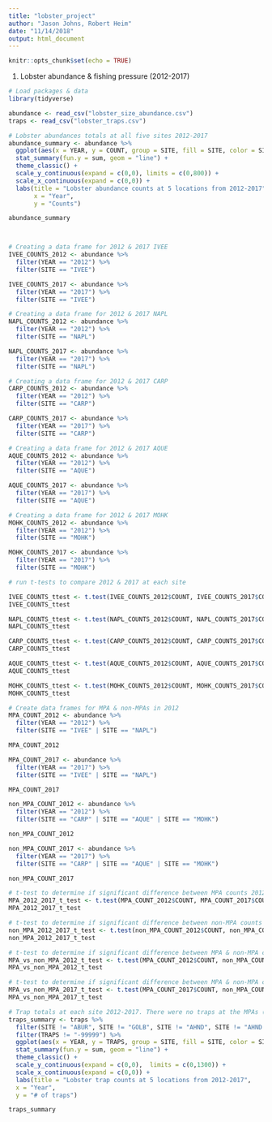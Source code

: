 ```yaml
---
title: "lobster_project"
author: "Jason Johns, Robert Heim"
date: "11/14/2018"
output: html_document
---
```


```r
knitr::opts_chunk$set(echo = TRUE)
```

1. Lobster abundance & fishing pressure (2012-2017)

```r
# Load packages & data
library(tidyverse)

abundance <- read_csv("lobster_size_abundance.csv")
traps <- read_csv("lobster_traps.csv")

```

```r
# Lobster abundances totals at all five sites 2012-2017
abundance_summary <- abundance %>% 
  ggplot(aes(x = YEAR, y = COUNT, group = SITE, fill = SITE, color = SITE)) +
  stat_summary(fun.y = sum, geom = "line") +
  theme_classic() +
  scale_y_continuous(expand = c(0,0), limits = c(0,800)) +
  scale_x_continuous(expand = c(0,0)) +
  labs(title = "Lobster abundance counts at 5 locations from 2012-2017",
       x = "Year",
       y = "Counts") 

abundance_summary



# Creating a data frame for 2012 & 2017 IVEE
IVEE_COUNTS_2012 <- abundance %>% 
  filter(YEAR == "2012") %>% 
  filter(SITE == "IVEE")

IVEE_COUNTS_2017 <- abundance %>%
  filter(YEAR == "2017") %>% 
  filter(SITE == "IVEE")

# Creating a data frame for 2012 & 2017 NAPL
NAPL_COUNTS_2012 <- abundance %>% 
  filter(YEAR == "2012") %>% 
  filter(SITE == "NAPL")

NAPL_COUNTS_2017 <- abundance %>%
  filter(YEAR == "2017") %>% 
  filter(SITE == "NAPL")

# Creating a data frame for 2012 & 2017 CARP
CARP_COUNTS_2012 <- abundance %>% 
  filter(YEAR == "2012") %>% 
  filter(SITE == "CARP")

CARP_COUNTS_2017 <- abundance %>%
  filter(YEAR == "2017") %>% 
  filter(SITE == "CARP")

# Creating a data frame for 2012 & 2017 AQUE
AQUE_COUNTS_2012 <- abundance %>% 
  filter(YEAR == "2012") %>% 
  filter(SITE == "AQUE")

AQUE_COUNTS_2017 <- abundance %>%
  filter(YEAR == "2017") %>% 
  filter(SITE == "AQUE")

# Creating a data frame for 2012 & 2017 MOHK
MOHK_COUNTS_2012 <- abundance %>% 
  filter(YEAR == "2012") %>% 
  filter(SITE == "MOHK")

MOHK_COUNTS_2017 <- abundance %>%
  filter(YEAR == "2017") %>% 
  filter(SITE == "MOHK")

# run t-tests to compare 2012 & 2017 at each site

IVEE_COUNTS_ttest <- t.test(IVEE_COUNTS_2012$COUNT, IVEE_COUNTS_2017$COUNT, var.equal = TRUE, alternative = "less")
IVEE_COUNTS_ttest

NAPL_COUNTS_ttest <- t.test(NAPL_COUNTS_2012$COUNT, NAPL_COUNTS_2017$COUNT, var.equal = TRUE, alternative = "less")
NAPL_COUNTS_ttest

CARP_COUNTS_ttest <- t.test(CARP_COUNTS_2012$COUNT, CARP_COUNTS_2017$COUNT, var.equal = TRUE, alternative = "less")
CARP_COUNTS_ttest

AQUE_COUNTS_ttest <- t.test(AQUE_COUNTS_2012$COUNT, AQUE_COUNTS_2017$COUNT, var.equal = TRUE, alternative = "less")
AQUE_COUNTS_ttest

MOHK_COUNTS_ttest <- t.test(MOHK_COUNTS_2012$COUNT, MOHK_COUNTS_2017$COUNT, var.equal = TRUE, alternative = "less")
MOHK_COUNTS_ttest

# Create data frames for MPA & non-MPAs in 2012
MPA_COUNT_2012 <- abundance %>% 
  filter(YEAR == "2012") %>% 
  filter(SITE == "IVEE" | SITE == "NAPL")

MPA_COUNT_2012

MPA_COUNT_2017 <- abundance %>% 
  filter(YEAR == "2017") %>% 
  filter(SITE == "IVEE" | SITE == "NAPL")

MPA_COUNT_2017

non_MPA_COUNT_2012 <- abundance %>% 
  filter(YEAR == "2012") %>% 
  filter(SITE == "CARP" | SITE == "AQUE" | SITE == "MOHK")

non_MPA_COUNT_2012

non_MPA_COUNT_2017 <- abundance %>% 
  filter(YEAR == "2017") %>% 
  filter(SITE == "CARP" | SITE == "AQUE" | SITE == "MOHK")

non_MPA_COUNT_2017

# t-test to determine if significant difference between MPA counts 2012 & 2017
MPA_2012_2017_t_test <- t.test(MPA_COUNT_2012$COUNT, MPA_COUNT_2017$COUNT, var.equal = TRUE)
MPA_2012_2017_t_test

# t-test to determine if significant difference between non-MPA counts 2012 & 2017
non_MPA_2012_2017_t_test <- t.test(non_MPA_COUNT_2012$COUNT, non_MPA_COUNT_2017$COUNT, var.equal = TRUE)
non_MPA_2012_2017_t_test

# t-test to determine if significant difference between MPA & non-MPA counts 2012
MPA_vs_non_MPA_2012_t_test <- t.test(MPA_COUNT_2012$COUNT, non_MPA_COUNT_2012$COUNT, var.equal = TRUE)
MPA_vs_non_MPA_2012_t_test

# t-test to determine if significant difference between MPA & non-MPA counts 2017
MPA_vs_non_MPA_2017_t_test <- t.test(MPA_COUNT_2017$COUNT, non_MPA_COUNT_2017$COUNT, var.equal = TRUE)
MPA_vs_non_MPA_2017_t_test

```


```r
# Trap totals at each site 2012-2017. There were no traps at the MPAs (IVEE & NAPL)
traps_summary <- traps %>% 
  filter(SITE != "ABUR", SITE != "GOLB", SITE != "AHND", SITE != "AHND to AQUE", SITE != "IVEE", SITE != "NAPL") %>% 
  filter(TRAPS != "-99999") %>% 
  ggplot(aes(x = YEAR, y = TRAPS, group = SITE, fill = SITE, color = SITE)) +
  stat_summary(fun.y = sum, geom = "line") +
  theme_classic() +
  scale_y_continuous(expand = c(0,0),  limits = c(0,1300)) +
  scale_x_continuous(expand = c(0,0)) +
  labs(title = "Lobster trap counts at 5 locations from 2012-2017",
  x = "Year",
  y = "# of traps")

traps_summary

```

